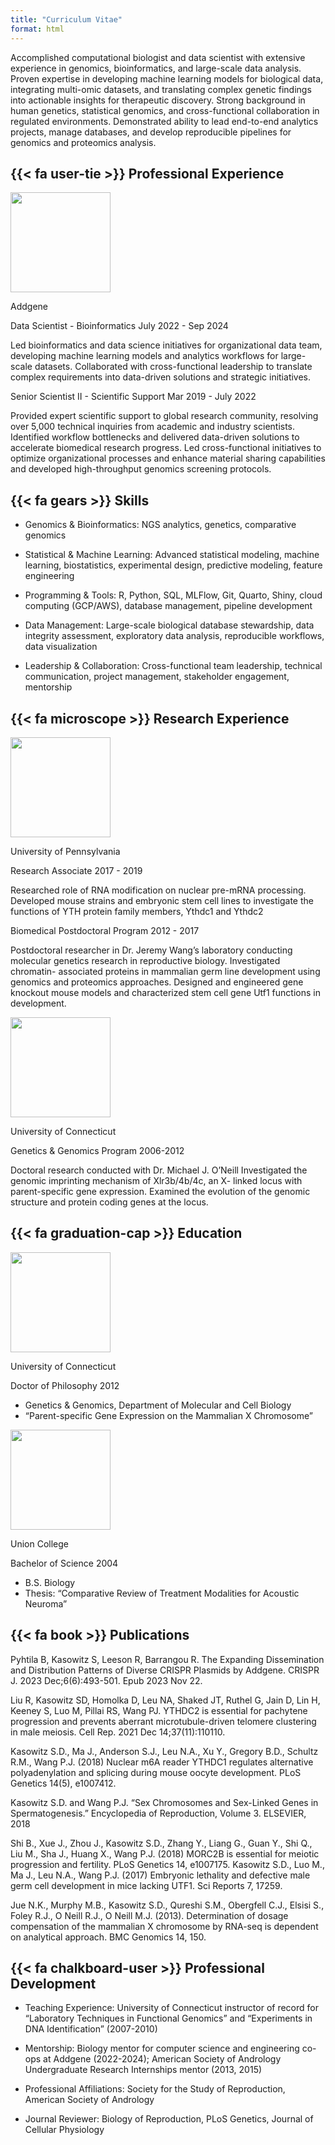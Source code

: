 ```yaml
---
title: "Curriculum Vitae"
format: html
---
```


Accomplished computational biologist and data scientist with extensive experience in
genomics, bioinformatics, and large-scale data analysis. Proven expertise in developing
machine learning models for biological data, integrating multi-omic datasets, and translating
complex genetic findings into actionable insights for therapeutic discovery. Strong
background in human genetics, statistical genomics, and cross-functional collaboration in
regulated environments. Demonstrated ability to lead end-to-end analytics projects, manage
databases, and develop reproducible pipelines for genomics and proteomics analysis.

## {{< fa  user-tie >}} Professional Experience

::: {.d-inline-flex style="align-items:baseline"}
::: p-2
![](assets/images/addgene-logo.png){width="160px" fig-alt="Addgene logo"}
:::

::: h3
Addgene
:::
:::

[Data Scientist - Bioinformatics]{.h5} [July 2022 - Sep 2024]{.cv-date}

Led bioinformatics and data science initiatives for organizational data team,
developing machine learning models and analytics workflows for large-
scale datasets. Collaborated with cross-functional leadership to
translate complex requirements into data-driven solutions and strategic
initiatives.

[Senior Scientist II - Scientific Support]{.h5} [Mar 2019 - July 2022]{.cv-date}

Provided expert scientific support to global research community, resolving over
5,000 technical inquiries from academic and industry scientists. Identified
workflow bottlenecks and delivered data-driven solutions to accelerate
biomedical research progress. Led cross-functional initiatives to optimize
organizational processes and enhance material sharing capabilities and developed
high-throughput genomics screening protocols.

## {{< fa gears >}} Skills

-    Genomics & Bioinformatics: NGS analytics, genetics, comparative genomics

-    Statistical & Machine Learning: Advanced statistical modeling, machine learning, biostatistics, experimental design, predictive modeling, feature engineering

-    Programming & Tools: R, Python, SQL, MLFlow, Git, Quarto, Shiny, cloud computing (GCP/AWS), database management, pipeline development

-    Data Management: Large-scale biological database stewardship, data integrity assessment, exploratory data analysis, reproducible workflows, data visualization

-    Leadership & Collaboration: Cross-functional team leadership, technical communication, project management, stakeholder engagement, mentorship


## {{< fa  microscope >}} Research Experience

::: {.d-inline-flex style="align-items:baseline"}
::: p-2
![](assets/images/UPENN_Shield.png){width="160px" fig-alt="University of Pennsylvania logo"}
:::

::: h3
University of Pennsylvania
:::
:::

[Research Associate]{.h5} [2017 - 2019]{.cv-date}

Researched role of RNA modification on nuclear pre-mRNA processing.
Developed mouse strains and embryonic stem cell lines to investigate the
functions of YTH protein family members, Ythdc1 and Ythdc2

[Biomedical Postdoctoral Program]{.h5} [2012 - 2017]{.cv-date}

Postdoctoral researcher in Dr. Jeremy Wang's laboratory conducting
molecular genetics research in reproductive biology. Investigated chromatin-
associated proteins in mammalian germ line development using genomics and
proteomics approaches. Designed and engineered gene knockout mouse
models and characterized stem cell gene Utf1 functions in development.

::: {.d-inline-flex style="align-items:baseline"}
::: p-2
![](assets/images/uconn_oak_leaf.png){width="160px" fig-alt="University of Connecticut logo"}
:::

::: h3
University of Connecticut
:::
:::

[Genetics & Genomics Program]{.h5} [2006-2012]{.cv-date}

Doctoral research conducted with Dr. Michael J. O’Neill
Investigated the genomic imprinting mechanism of Xlr3b/4b/4c, an X-
linked locus with parent-specific gene expression. Examined the evolution
of the genomic structure and protein coding genes at the locus.

## {{< fa graduation-cap >}} Education

::: {.d-inline-flex style="align-items:baseline"}
::: p-2
![](assets/images/uconn_oak_leaf.png){width="160px" fig-alt="University of Connecticut logo"}
:::

::: h3
University of Connecticut
:::
:::

[Doctor of Philosophy]{.h5} [2012]{.cv-date}

-    Genetics & Genomics, Department of Molecular and Cell Biology
-    "Parent-specific Gene Expression on the Mammalian X Chromosome"

::: {.d-inline-flex style="align-items:baseline"}
::: p-2
![](assets/images/Union.Wordmark.RGB-Garnet.png){width="160px" fig-alt="Union College logo"}
:::

::: h3
Union College
:::
:::

[Bachelor of Science]{.h5} [2004]{.cv-date}

-    B.S. Biology
-    Thesis: “Comparative Review of Treatment Modalities for Acoustic Neuroma”

## {{< fa  book >}} Publications

Pyhtila B, Kasowitz S, Leeson R, Barrangou R. The Expanding Dissemination and Distribution Patterns of Diverse CRISPR Plasmids by Addgene. CRISPR J. 2023 Dec;6(6):493-501. Epub 2023 Nov 22. 

Liu R, Kasowitz SD, Homolka D, Leu NA, Shaked JT, Ruthel G, Jain D, Lin H, Keeney S, Luo M, Pillai RS, Wang PJ. YTHDC2 is essential for pachytene progression and prevents aberrant microtubule-driven telomere clustering in male meiosis. Cell Rep. 2021 Dec 14;37(11):110110.

Kasowitz S.D., Ma J., Anderson S.J., Leu N.A., Xu Y., Gregory B.D., Schultz R.M., Wang P.J. (2018) Nuclear m6A reader YTHDC1 regulates alternative polyadenylation and splicing during mouse oocyte development. PLoS Genetics 14(5), e1007412.

Kasowitz S.D. and Wang P.J. “Sex Chromosomes and Sex-Linked Genes in Spermatogenesis.” Encyclopedia of Reproduction, Volume 3. ELSEVIER, 2018

Shi B., Xue J., Zhou J., Kasowitz S.D., Zhang Y., Liang G., Guan Y., Shi Q., Liu M., Sha J., Huang X., Wang P.J. (2018) MORC2B is essential for meiotic progression and fertility. PLoS Genetics 14, e1007175.
Kasowitz S.D., Luo M., Ma J., Leu N.A., Wang P.J. (2017) Embryonic lethality and defective male germ cell development in mice lacking UTF1. Sci Reports 7, 17259.

Jue N.K., Murphy M.B., Kasowitz S.D., Qureshi S.M., Obergfell C.J., Elsisi S., Foley R.J., O Neill R.J., O Neill M.J. (2013). Determination of dosage compensation of the mammalian X chromosome by RNA-seq is dependent on analytical approach. BMC Genomics 14, 150.

## {{< fa  chalkboard-user >}} Professional Development

-    Teaching Experience: University of Connecticut instructor of record for "Laboratory Techniques in Functional Genomics" and "Experiments in DNA Identification" (2007-2010)

-    Mentorship: Biology mentor for computer science and engineering co-ops at Addgene (2022-2024); American Society of Andrology Undergraduate Research Internships mentor (2013, 2015)

-    Professional Affiliations: Society for the Study of Reproduction, American Society of Andrology

-    Journal Reviewer: Biology of Reproduction, PLoS Genetics, Journal of Cellular Physiology
